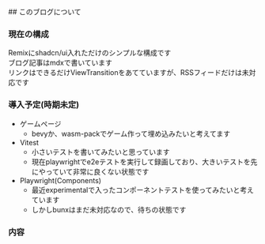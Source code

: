 <div className="p-10 prose md:container mx-auto">
## このブログについて

### 現在の構成
Remixにshadcn/ui入れただけのシンプルな構成です  
ブログ記事はmdxで書いています  
リンクはできるだけViewTransitionをあてていますが、RSSフィードだけは未対応です  

### 導入予定(時期未定)
- ゲームページ
  - bevyか、wasm-packでゲーム作って埋め込みたいと考えてます
- Vitest
  - 小さいテストを書いてみたいと思っています
  - 現在playwrightでe2eテストを実行して録画しており、大きいテストを先にやっていて非常に良くない状態です
- Playwright(Components)
  - 最近experimentalで入ったコンポーネントテストを使ってみたいと考えています
  - しかしbunxはまだ未対応なので、待ちの状態です

### 内容


</div>
